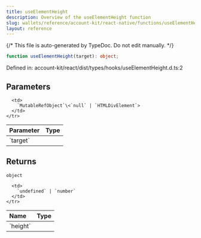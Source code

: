 ```yaml
---
title: useElementHeight
description: Overview of the useElementHeight function
slug: wallets/reference/account-kit/react-native/functions/useElementHeight
layout: reference
---
```


{/* This file is auto-generated by TypeDoc. Do not edit manually. */}

```ts
function useElementHeight(target): object;
```

Defined in: account-kit/react/dist/types/hooks/useElementHeight.d.ts:2

## Parameters

<table>
  <thead>
    <tr>
      <th align="left">Parameter</th>
      <th align="left">Type</th>
    </tr>
  </thead>

  <tbody>
    <tr>
      <td>
        `target`
      </td>

      <td>
        `MutableRefObject`\<`null` | `HTMLDivElement`>
      </td>
    </tr>

  </tbody>
</table>

## Returns

`object`

<table>
  <thead>
    <tr>
      <th align="left">Name</th>
      <th align="left">Type</th>
    </tr>
  </thead>

  <tbody>
    <tr>
      <td>
        `height`
      </td>

      <td>
        `undefined` | `number`
      </td>
    </tr>

  </tbody>
</table>
